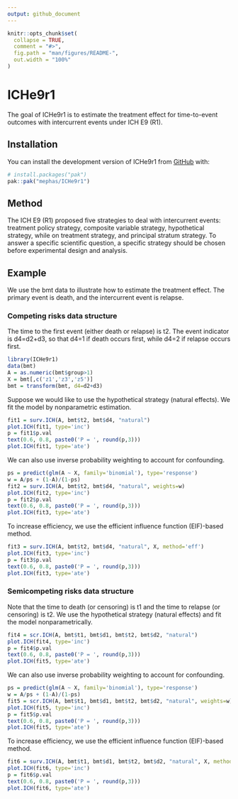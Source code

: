 ```yaml
---
output: github_document
---
```


<!-- README.md is generated from README.Rmd. Please edit that file -->

```r
knitr::opts_chunk$set(
  collapse = TRUE,
  comment = "#>",
  fig.path = "man/figures/README-",
  out.width = "100%"
)
```

# ICHe9r1

<!-- badges: start -->
<!-- badges: end -->

The goal of ICHe9r1 is to estimate the treatment effect for time-to-event outcomes with intercurrent events under ICH E9 (R1).

## Installation

You can install the development version of ICHe9r1 from [GitHub](https://github.com/) with:

``` r
# install.packages("pak")
pak::pak("mephas/ICHe9r1")
```

## Method

The ICH E9 (R1) proposed five strategies to deal with intercurrent events: treatment policy strategy, 
composite variable strategy, hypothetical strategy, while on treatment strategy, and principal stratum 
strategy. To answer a specific scientific question, a specific strategy should be chosen before 
experimental design and analysis.

## Example

We use the bmt data to illustrate how to estimate the treatment effect. The primary event is death, and 
the intercurrent event is relapse. 

### Competing risks data structure

The time to the first event (either death or relapse) is t2. The event 
indicator is d4=d2+d3, so that d4=1 if death occurs first, while d4=2 if relapse occurs first.

```r
library(ICHe9r1)
data(bmt)
A = as.numeric(bmt$group>1)
X = bmt[,c('z1','z3','z5')]
bmt = transform(bmt, d4=d2+d3)
```

Suppose we would like to use the hypothetical strategy (natural effects).
We fit the model by nonparametric estimation.

```r
fit1 = surv.ICH(A, bmt$t2, bmt$d4, "natural")
plot.ICH(fit1, type='inc')
p = fit1$p.val
text(0.6, 0.8, paste0('P = ', round(p,3)))
plot.ICH(fit1, type='ate')
```

We can also use inverse probability weighting to account for confounding.

```r
ps = predict(glm(A ~ X, family='binomial'), type='response')
w = A/ps + (1-A)/(1-ps)
fit2 = surv.ICH(A, bmt$t2, bmt$d4, "natural", weights=w)
plot.ICH(fit2, type='inc')
p = fit2$p.val
text(0.6, 0.8, paste0('P = ', round(p,3)))
plot.ICH(fit3, type='ate')
```

To increase efficiency, we use the efficient influence function (EIF)-based method.

```r
fit3 = surv.ICH(A, bmt$t2, bmt$d4, "natural", X, method='eff')
plot.ICH(fit3, type='inc')
p = fit3$p.val
text(0.6, 0.8, paste0('P = ', round(p,3)))
plot.ICH(fit3, type='ate')
```

### Semicompeting risks data structure

Note that the time to death (or censoring) is t1 and the time to relapse (or censoring) is t2.
We use the hypothetical strategy (natural effects) and fit the model nonparametrically.

```r
fit4 = scr.ICH(A, bmt$t1, bmt$d1, bmt$t2, bmt$d2, "natural")
plot.ICH(fit4, type='inc')
p = fit4$p.val
text(0.6, 0.8, paste0('P = ', round(p,3)))
plot.ICH(fit5, type='ate')
```

We can also use inverse probability weighting to account for confounding.

```r
ps = predict(glm(A ~ X, family='binomial'), type='response')
w = A/ps + (1-A)/(1-ps)
fit5 = scr.ICH(A, bmt$t1, bmt$d1, bmt$t2, bmt$d2, "natural", weights=w)
plot.ICH(fit5, type='inc')
p = fit5$p.val
text(0.6, 0.8, paste0('P = ', round(p,3)))
plot.ICH(fit5, type='ate')
```

To increase efficiency, we use the efficient influence function (EIF)-based method.

```r
fit6 = surv.ICH(A, bmt$t1, bmt$d1, bmt$t2, bmt$d2, "natural", X, method='eff')
plot.ICH(fit6, type='inc')
p = fit6$p.val
text(0.6, 0.8, paste0('P = ', round(p,3)))
plot.ICH(fit6, type='ate')
```
